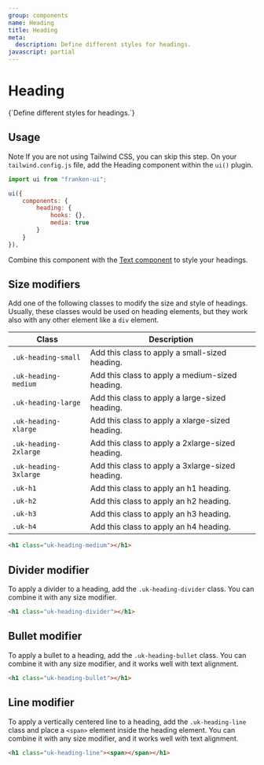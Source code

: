 ```yaml
---
group: components
name: Heading
title: Heading
meta:
  description: Define different styles for headings.
javascript: partial
---
```



# Heading

<p class="uk-text-lead uk-paragraph">{`Define different styles for headings.`}</p>

## Usage

<span class="uk-label uk-label-primary">Note</span> If you are not using Tailwind
CSS, you can skip this step. On your `tailwind.config.js` file, add the Heading component
within the `ui()` plugin.

```javascript
import ui from "franken-ui";

ui({
    components: {
        heading: {
            hooks: {},
            media: true
        }
    }
}),
```

Combine this component with the [Text component](/docs/text) to style your headings.

## Size modifiers

Add one of the following classes to modify the size and style of headings. Usually, these classes would be used on heading elements, but they work also with any other element like a `div` element.

| Class                 | Description                                      |
| --------------------- | ------------------------------------------------ |
| `.uk-heading-small`   | Add this class to apply a small-sized heading.   |
| `.uk-heading-medium`  | Add this class to apply a medium-sized heading.  |
| `.uk-heading-large`   | Add this class to apply a large-sized heading.   |
| `.uk-heading-xlarge`  | Add this class to apply a xlarge-sized heading.  |
| `.uk-heading-2xlarge` | Add this class to apply a 2xlarge-sized heading. |
| `.uk-heading-3xlarge` | Add this class to apply a 3xlarge-sized heading. |
| `.uk-h1`              | Add this class to apply an h1 heading.           |
| `.uk-h2`              | Add this class to apply an h2 heading.           |
| `.uk-h3`              | Add this class to apply an h3 heading.           |
| `.uk-h4`              | Add this class to apply an h4 heading.           |

```html
<h1 class="uk-heading-medium"></h1>
```

<Example component="heading" index={0} />

## Divider modifier

To apply a divider to a heading, add the `.uk-heading-divider` class. You can combine it with any size modifier.

```html
<h1 class="uk-heading-divider"></h1>
```

<Example component="heading" index={1} />

## Bullet modifier

To apply a bullet to a heading, add the `.uk-heading-bullet` class. You can combine it with any size modifier, and it works well with text alignment.

```html
<h1 class="uk-heading-bullet"></h1>
```

<Example component="heading" index={2} />

## Line modifier

To apply a vertically centered line to a heading, add the `.uk-heading-line` class and place a `<span>` element inside the heading element. You can combine it with any size modifier, and it works well with text alignment.

```html
<h1 class="uk-heading-line"><span></span></h1>
```

<Example component="heading" index={3} />
